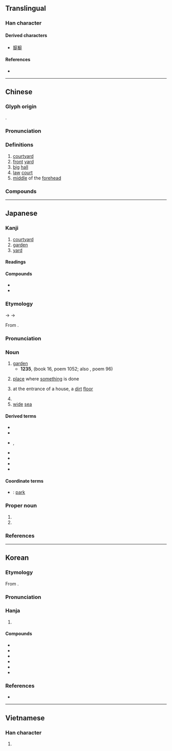 {{character info}}
==Translingual==

===Han character===
{{Han char|rn=53|rad=广|as=07|sn=10|four=00241|canj=INKG|ids=⿸广廷}}

====Derived characters====
* [[㨩]][[榳]]

====References====
* {{Han ref|kx=0346.210|dkj=09337|dj=0656.150|hdz=20882.110|uh=5EAD|ud=24237|bh=AE78|bd=44664}}

----

==Chinese==
{{zh-forms}}

===Glyph origin===
{{Han etym}}
{{Han compound|广|廷|ls=psc|c1=s|c2=p}}.

===Pronunciation===
{{zh-pron
|m=tíng
|c=ting4,ting3
|c_note=ting4 - usual reading; ting3 - only in {{zh-l|*大相徑庭}}
|c-t=hen3
|h=pfs=
|j=ting1
|md=tìng
|mn=tiâⁿ/têng
|mn_note=tiâⁿ - vernacular; têng - literary
|mn-t=têng5/dian5
|mn-t_note=têng5 - literary; dian5 - vernacular
|w=3din
|mc=y
|oc=y
|cat=n
}}

===Definitions===
{{zh-hanzi}}

# [[courtyard]]
# [[front]] [[yard]]
# [[big]] [[hall]]
# [[law]] [[court]]
# [[middle]] of the [[forehead]]

===Compounds===
{{zh-der|中庭|不庭|係頸闕庭|充庭|公庭|出庭|分庭伉禮|分庭抗禮|刑庭|初寫黃庭|前庭|北庭|合議庭|夏庭|大家庭|大庭|大庭廣眾|大有逕庭|大相徑庭|大相逕庭|天倫庭闈|天庭|孔鯉過庭|孫過庭|宮庭|家庭|小家庭|山庭|帝庭|庭上|庭午|庭園|庭園植物|庭墀|庭外和解|庭宇|庭實旅百|庭府|庭戶|庭柱|庭決|庭燎|庭訊|庭訓|庭誥|庭長|庭闈|庭院|庭除|廣庭|廣庭大眾|廣眾大庭|弗庭|彤庭|後庭|後庭花|徑庭|感動天庭|戶庭|拜占庭|振鷺充庭|振鷺在庭|掃穴犁庭|掖庭|攀庭檻|改換門庭|日角珠庭|椒庭|椿庭|法庭|洞庭|洞庭湖|犁庭|犁庭掃穴|犁庭掃閭|王庭|王庭筠|珠庭|班庭|秦庭之哭|秦庭朗鏡|秦庭歸璧|親庭|訟庭|賓客盈庭|趨庭|退庭|逕庭|過庭|過庭之訓|邊庭|門庭|門庭若市|門庭赫奕|開庭|闕庭|鯉庭|鳥庭|黃庭|黃庭換鵝|逸景華庭|庭外|上庭}}

----

==Japanese==

===Kanji===
{{ja-kanji|grade=3|rs=广07}}

# [[courtyard]]
# [[garden]]
# [[yard]]

====Readings====
{{ja-readings
|goon=じょう<ぢやう
|kanon=てい
|kun=にわ-<には-
}}

====Compounds====
* {{ja-r|庭園|ていえん|[[garden]]}}
* {{ja-r|庭球|ていきゅう|[[tennis]]}}

===Etymology===
{{ja-kanjitab|にわ|yomi=k}}
{{IPAchar|/nipa/}} → {{IPAchar|/nifa/}} → {{IPAchar|/niwa/}}

From {{inh|ja|ojp|sort=にわ|-}}.

===Pronunciation===
{{ja-pron|yomi=k|にわ|acc=0|acc_ref=DJR}}

===Noun===
{{ja-noun|にわ|hhira=には}}

# [[garden]]
#* '''1235''', ''{{w|Shinchokusen Wakashū}}'' (book 16, poem 1052; also ''{{w|Ogura Hyakunin Isshu|Hyakunin Isshu}}'', poem 96)
#*: {{ja-usex|花[[誘う|さそふ]][[嵐]]の'''庭'''の[[雪]]ならでふりゆくものは[[我が身|わが身]][[なりけり]]|はな さそふ あらし の '''には''' の ゆき なら で ふり ゆく もの は わが み なり けり|rom=hana sasou arashi no '''niwa''' no yuki nara de furi yuku mono wa waga mi nari keri|It entices the flowers―the storm―but though the '''garden's''' white, it is not snow, and what it is that's scattering are, in fact, the years of my life!<ref>{{cite-book|1996|Joshua S. Mostow|Pictures of the Heart: The Hyakunin Isshu in Word and Image|edition=illustrated|publisher=University of Hawaii Press|isbn=0-8248-1705-2||||page=424}}</ref>|sort=にわ}}
#: {{ja-usex|'''庭'''で美味しい魚を食べた。|'''にわ''' で おいし.い さかな を たべた。|I ate a delicious fish in the '''garden'''.}}
# {{lb|ja|historical|sort=にわ}} [[place]] where [[something]] is done {{rfv-sense|ja}}
# {{lb|ja|regional|sort=にわ}} at the entrance of a house, a [[dirt]] [[floor]] {{rfv-sense|ja}}
# {{synonym of|ja|家庭|tr=katei||[[home]]; [[family]]}}
# [[wide]] [[sea]]

====Derived terms====
{{der-top}}
* {{ja-r|庭%木|にわ%き|[[garden]] [[tree]]}}
* {{ja-r|庭%師|にわ%し|[[gardener]]}}
* {{ja-r|庭弄り|にわ-いじり}}, {{ja-r|庭%仕%事|にわ%-し%ごと|[[gardening]]}}
* {{ja-r|庭つ鳥|にわ つ とり|pos=old name for ''niwatori''; [[epithet]] for "[[chicken]]"}}
* {{ja-r|接骨木|ニワトコ|Japanese [[elderberry]]}}
* {{ja-r|鶏|にわとり|[[chicken]]}}
* {{ja-r|場|ば|[[place]]; [[occasion]]; [[field]]}}
{{der-bottom}}

====Coordinate terms====
* {{ja-r|公園|こうえん}}: [[park]]

===Proper noun===
{{ja-pos|proper|にわ|hhira=には}}

# {{given name|ja|female|sort=にわ}}
# {{surname|ja|sort=にわ}}

===References===
<references/>

----

==Korean==

===Etymology===
From {{der|ko|ltc|sort=정|-}} {{ltc-l|庭}}. 
{{hanja-ety
|dk={{okm-l|뗘ᇰ|ttyèng|link=no}}
|m={{okm-l|뎌ᇰ|tyèng}}
|mh={{okm-l|[[ᄠᅳᆶ|ᄠᅳᆯ〮]]|ptúl}}
|ml=宮宅#중06A
}}
===Pronunciation===
{{ko-hanja-pron|정}}

===Hanja===
{{ko-hanja-search}}
{{ko-hanja|뜰|정}}

# {{hanja form of|정|[[courtyard]]; [[garden]]|affix}}

====Compounds====
{{der-top3|Compounds}}
* {{ko-l|가정|家庭}}
* {{ko-l|교정|校庭}}
* {{ko-l|궁정|宮庭}}
* {{ko-l|법정|法庭}}
* {{ko-l|정원|庭園}}
* {{ko-l|친정|親庭}}
{{der-bottom}}

===References===
* {{R:hanjadoc|3089}}

----

==Vietnamese==

===Han character===
{{vi-readings|reading=đình, thính|rs=广07}}

# {{rfdef|vi|sort=广07}}